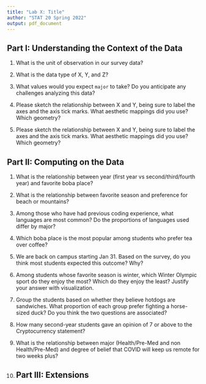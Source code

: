```yaml
---
title: "Lab X: Title"
author: "STAT 20 Spring 2022"
output: pdf_document
---
```


## Part I: Understanding the Context of the Data

1. What is the unit of observation in our survey data?

2. What is the data type of X, Y, and Z?

3. What values would you expect `major` to take? Do you anticipate any challenges analyzing this data?

4. Please sketch the relationship between X and Y, being sure to label the axes and the axis tick marks. What aesthetic mappings did you use? Which geometry?

5. Please sketch the relationship between X and Y, being sure to label the axes and the axis tick marks. What aesthetic mappings did you use? Which geometry?

## Part II: Computing on the Data

1. What is the relationship between year (first year vs second/third/fourth year) and favorite boba place?

1. What is the relationship between favorite season and preference for beach or mountains? 

1. Among those who have had previous coding experience, what languages are most common? Do the proportions of languages used differ by major?

1. Which boba place is the most popular among students who prefer tea over coffee?

1. We are back on campus starting Jan 31. Based on the survey, do you think most students expected this outcome? Why? 

1. Among students whose favorite season is winter, which Winter Olympic sport do they enjoy the most? Which do they enjoy the least? Justify your answer with visualization.

1. Group the students based on whether they believe hotdogs are sandwiches. What proportion of each group prefer fighting a horse-sized duck? Do you think the two questions are associated?

1. How many second-year students gave an opinion of 7 or above to the Cryptocurrency statement?

1. What is the relationship between major (Health/Pre-Med and non Health/Pre-Med) and degree of belief that COVID will keep us remote for two weeks plus?

2. 
## Part III: Extensions


